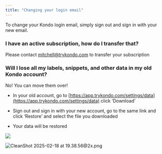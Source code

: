 ```yaml
---
title: "Changing your login email"
---
```


To change your Kondo login email, simply sign out and sign in with your new email.

### I have an active subscription, how do I transfer that?

Please contact [mitchell@trykondo.com](mailto:mitchell@trykondo.com) to transfer your subscription

### Will I lose all my labels, snippets, and other data in my old Kondo account?

No! You can move them over!

* In your old account, go to [https://app.trykondo.com/settings/data](https://app.trykondo.com/settings/data) click ‘Download’

* Sign out and sign in with your new account, go to the same link and click ‘Restore’ and select the file you downloaded

* Your data will be restored

![](/images/restoredata.png)

![CleanShot 2025-02-18 at 19.38.56@2x.png](attachment:ba00022b-3331-4934-9240-6bad918f1283:CleanShot_2025-02-18_at_19.38.562x.png)